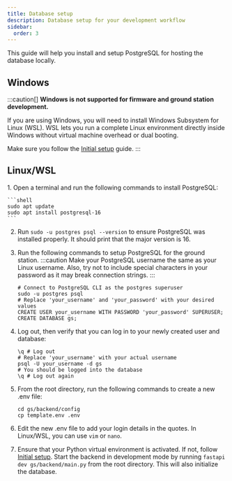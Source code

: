 ```yaml
---
title: Database setup
description: Database setup for your development workflow
sidebar:
  order: 3
---
```


This guide will help you install and setup PostgreSQL for hosting the database locally.

## Windows
:::caution[]
**Windows is not supported for firmware and ground station development.**

If you are using Windows, you will need to install Windows Subsystem for Linux (WSL). WSL lets you run a complete Linux environment directly inside Windows without virtual machine overhead or dual booting.

Make sure you follow the [Initial setup](/OBC-firmware/start-here/initial-setup) guide.
:::

## Linux/WSL

<Steps>
1. Open a terminal and run the following commands to install PostgreSQL:

    ```shell
    sudo apt update
    sudo apt install postgresql-16
    ```

2. Run `sudo -u postgres psql --version` to ensure PostgreSQL was installed properly. It should print that the major version is 16.

3. Run the following commands to setup PostgreSQL for the ground station. 
    :::caution
    Make your PostgreSQL username the same as your Linux username.
    Also, try not to include special characters in your password as it may break connection strings.
    :::

    ```shell
    # Connect to PostgreSQL CLI as the postgres superuser
    sudo -u postgres psql
    # Replace 'your_username' and 'your_password' with your desired values
    CREATE USER your_username WITH PASSWORD 'your_password' SUPERUSER;
    CREATE DATABASE gs;
    ```

4. Log out, then verify that you can log in to your newly created user and database:

    ```shell
    \q # Log out
    # Replace 'your_username' with your actual username
    psql -U your_username -d gs
    # You should be logged into the database
    \q # Log out again

5. From the root directory, run the following commands to create a new .env file:

    ```shell
    cd gs/backend/config
    cp template.env .env
    ```

6. Edit the new .env file to add your login details in the quotes. In Linux/WSL, you can use `vim` or `nano`.

7. Ensure that your Python virtual environment is activated. If not, follow [Initial setup](/OBC-firmware/start-here/initial-setup). Start the backend in development mode by running `fastapi dev gs/backend/main.py` from the root directory. This will also initialize the database.
</Steps>
